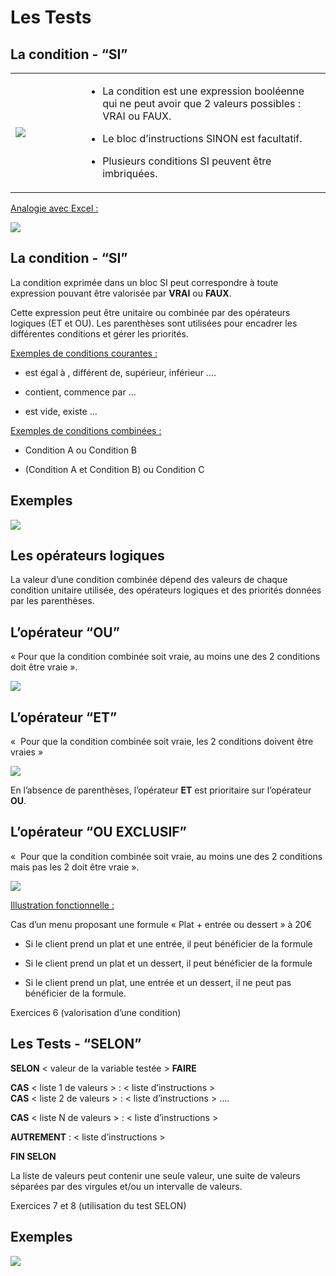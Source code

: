 # Les Tests {.backgroundTitre}

## La condition - "SI"

+------------------------------+---------------------------------------------------------------------------------------------------------+
| ![](images/clipboard-si.png) | -   La condition est une expression booléenne qui ne peut avoir que 2 valeurs possibles : VRAI ou FAUX. |
|                              |                                                                                                         |
|                              | -   Le bloc d’instructions SINON est facultatif.                                                        |
|                              |                                                                                                         |
|                              | -   Plusieurs conditions SI peuvent être imbriquées.                                                    |
+------------------------------+---------------------------------------------------------------------------------------------------------+

[Analogie avec Excel :]{.underline}

![](images/clipboard-si2.png){fig-align="center"}

## La condition - "SI"

La condition exprimée dans un bloc SI peut correspondre à toute expression pouvant être valorisée par **VRAI** ou **FAUX**.

Cette expression peut être unitaire ou combinée par des opérateurs logiques (ET et OU). Les parenthèses sont utilisées pour encadrer les différentes conditions et gérer les priorités.

[Exemples de conditions courantes :]{.underline}

-   est égal à , différent de, supérieur, inférieur ….

-   contient, commence par …

-   est vide, existe …

[Exemples de conditions combinées :]{.underline}

-   Condition A ou Condition B

-   (Condition A et Condition B) ou Condition C

## Exemples

![](images/clipboard-exemplesi.png){fig-align="center"}

## Les opérateurs logiques

La valeur d’une condition combinée dépend des valeurs de chaque condition unitaire utilisée, des opérateurs logiques et des priorités données par les parenthèses.

## L'opérateur "OU" 

« Pour que la condition combinée soit vraie, au moins une des 2 conditions doit être vraie ».

![](images/clipboard-ou.png){fig-align="center"}

## L'opérateur "ET"

«  Pour que la condition combinée soit vraie, les 2 conditions doivent être vraies »

![](images/clipboard-et.png){fig-align="center"}

En l’absence de parenthèses, l’opérateur **ET** est prioritaire sur l’opérateur **OU**.

## L'opérateur "OU EXCLUSIF"

«  Pour que la condition combinée soit vraie, au moins une des 2 conditions mais pas les 2 doit être vraie ».

![](images/clipboard-exclusif.png){fig-align="center"}

[Illustration fonctionnelle :]{.underline}

Cas d’un menu proposant une formule « Plat + entrée ou dessert » à 20€

-   Si le client prend un plat et une entrée, il peut bénéficier de la formule

-   Si le client prend un plat et un dessert, il peut bénéficier de la formule

-   Si le client prend un plat, une entrée et un dessert, il ne peut pas bénéficier de la formule.

[Exercices 6 (valorisation d'une condition)]{.Terre_battue2}

## Les Tests - "SELON"

**SELON** \< valeur de la variable testée \> **FAIRE**

**CAS** \< liste 1 de valeurs \> : \< liste d’instructions \>\
**CAS** \< liste 2 de valeurs \> : \< liste d’instructions \> ….

**CAS** \< liste N de valeurs \> : \< liste d’instructions \>

**AUTREMENT** : \< liste d’instructions \>

**FIN SELON**

La liste de valeurs peut contenir une seule valeur, une suite de valeurs séparées par des virgules et/ou un intervalle de valeurs.

[Exercices 7 et 8 (utilisation du test SELON)]{.Terre_battue2}

## Exemples

![](images/clipboard-exemplesialors.png){fig-align="center"}
